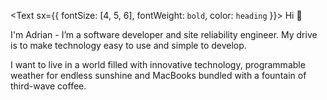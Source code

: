 <Text sx={{ fontSize: [4, 5, 6], fontWeight: `bold`, color: `heading` }}>
  Hi 👋
</Text>

I'm Adrian - I’m a software developer and site reliability engineer. My drive is to make technology easy to use and simple to develop.

I want to live in a world filled with innovative technology, programmable weather for endless sunshine and MacBooks bundled with a fountain of third-wave coffee.

